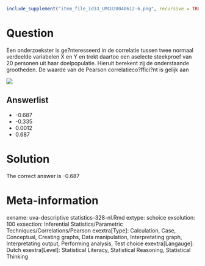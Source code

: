 ```r
include_supplement("item_file_id33_UMCU20040612-6.png", recursive = TRUE)
```
Question
========

Een onderzoekster is ge?nteresseerd in de correlatie tussen twee normaal verdeelde variabelen X en Y en trekt daartoe een aselecte steekproef van 20 personen uit haar doelpopulatie. Hieruit berekent zij de onderstaande grootheden. De waarde van de Pearson correlatieco?ffici?nt is gelijk aan 

![](item_file_id33_UMCU20040612-6.png)

Answerlist
----------
* -0.687
* -0.335
* 0.0012
* 0.687

Solution
========

The correct answer is  -0.687 

Meta-information
================
exname: uva-descriptive statistics-328-nl.Rmd 
extype: schoice 
exsolution: 100 
exsection: Inferential Statistics/Parametric Techniques/Correlations/Pearson
exextra[Type]: Calculation, Case, Conceptual, Creating graphs, Data manipulation, Interpretating graph, Interpretating output, Performing analysis, Test choice 
exextra[Langauge]: Dutch 
exextra[Level]: Statistical Literacy, Statistical Reasoning, Statistical Thinking 
